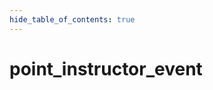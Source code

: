 ```yaml
---
hide_table_of_contents: true
---
```


<!---
!!!!!!
THIS PAGE IS AUTOGENERATED FROM GAME FGD DEFINITIONS!
DO NOT EDIT MANUALLY!
!!!!!!

In order to make edits, you can make an annotation file in /fgd_dump_overrides
-->


# point_instructor_event



<Tabs queryString="game">
    
<TabItem value="cs2" label="Counter-Strike 2">
    <CS2Page />
</TabItem>

<TabItem value="steamvr" label="SteamVR Home">
    <STEAMVRPage />
</TabItem>

<TabItem value="dota2" label="Dota 2">
    <DOTA2Page />
</TabItem>

<TabItem value="hla" label="Half-Life: Alyx">
    <HLAPage />
</TabItem>

</Tabs>
